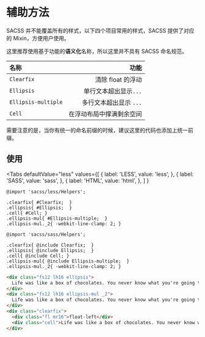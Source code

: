# 辅助方法

SACSS 并不能覆盖所有的样式，以下四个项目常用的样式，SACSS 提供了对应的 Mixin，方便用户使用。

这里推荐使用基于功能的**语义化**名称，所以这里并不具有 SACSS 命名规范。

|名称|功能|
|:----|----:|
|`Clearfix`| 清除 float 的浮动 |
|`Ellipsis`| 单行文本超出显示`...` |
|`Ellipsis-multiple`| 多行文本超出显示 `...` |
|`Cell`|在浮动布局中撑满剩余空间|

需要注意的是，当你有统一的命名前缀的时候，建议这里的代码也添加上统一前缀。

## 使用


<Helpers/>



<Tabs
  defaultValue="less"
  values={[
    { label: 'LESS', value: 'less', },
    { label: 'SASS', value: 'sass', },
    { label: 'HTML', value: 'html', },
  ]
  }
>
<TabItem value="less">

```less
@import 'sacss/less/Helpers';

.clearfix{ #Clearfix;  }
.ellipsis{ #Ellipsis;  }
.cell{ #Cell; }
.ellipsis-mul{ #Ellipsis-multiple;  }
.ellipsis-mul._2{ -webkit-line-clamp: 2; }
```

</TabItem>
<TabItem value="sass">

```less
@import 'sacss/sass/Helpers';

.clearfix{ @include Clearfix;  }
.ellipsis{ @include Ellipsis;  }
.cell{ @include Cell; }
.ellipsis-mul{ @include Ellipsis-multiple;  }
.ellipsis-mul._2{ -webkit-line-clamp: 2; }
```

</TabItem>

<TabItem value="html">

```html
<div class="fs12 lh16 ellipsis">
  Life was like a box of chocolates. You never know what you're going to get.
</div>
<div class="fs12 lh16 ellipsis-mul _2">
  Life was like a box of chocolates. You never know what you're going to get.
</div>
<div class="clearfix">
  <div class="fl mr16">float-left</div>
  <div class="cell">Life was like a box of chocolates. You never know what you're going to get.</div>
</div>
```

</TabItem>
</Tabs>


